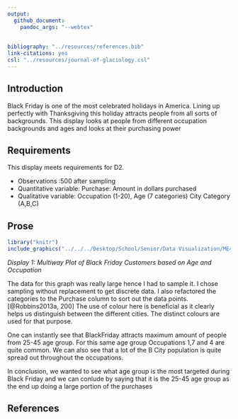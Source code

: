 ```yaml
---
output: 
  github_document: 
    pandoc_args: "--webtex"
 
    
bibliography: "../resources/references.bib"
link-citations: yes
csl: "../resources/journal-of-glaciology.csl"
---
```







## Introduction
Black Friday is one of the most celebrated holidays in America. Lining up perfectly with Thanksgiving this holiday attracts people from all sorts of backgrounds. This display looks at people from different occupation backgrounds and ages and looks at their purchasing power


## Requirements
This display meets requirements for D2.

- Observations :500 after sampling
- Quantitative variable: Purchase: Amount in dollars purchased
- Qualitative variable: Occupation (1-20),
                        Age (7 categories)
                        City Category (A,B,C)

## Prose

```r
library("knitr")
include_graphics("../../../Desktop/School/Senior/Data Visualization/ME447-singhab/figures/0402-multiway-black-flip.png")
```
*Display 1: Multiway Plot of Black Friday Customers based on Age and Occupation*


The data for this graph was really large hence I had to sample it. I chose sampling without replacement to get discrete data. I also refactored the categories to the Purchase column to sort out the data points.[@Robbins2013a, 200] The use of colour here is beneficial as it clearly helps us distinguish between the different cities. The distinct colours are used for that purpose. 

One can instantly see that BlackFriday attracts maximum amount of people from 25-45 age group. For this same age group Occupations 1,7 and 4 are quite common. We can also see that a lot of the B City population is quite spread out throughout the occupations.


In conclusion, we wanted to see what age group is the most targeted during Black Friday and we can conlude by saying that it is the 25-45 age group as the end up doing a large portion of the purchases

## References


